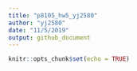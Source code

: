 ```yaml
---
title: "p8105_hw5_yj2580"
author: "yj2580"
date: "11/5/2019"
output: github_document
---
```


```r
knitr::opts_chunk$set(echo = TRUE)
```

